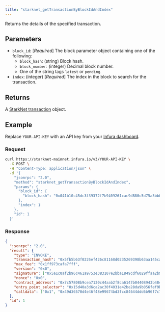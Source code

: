```yaml
---
title: "starknet_getTransactionByBlockIdAndIndex"
---
```



Returns the details of the specified transaction.

## Parameters

- `block_id`: [*Required*] The block parameter object containing one of the following:
  - `block_hash`: (string) Block hash.
  - `block_number`: (integer) Decimal block number.
  - One of the string tags `latest` or `pending`.
- `index`: (integer) [*Required*] The index in the block to search for the transaction.

## Returns

A [StarkNet transaction](https://docs.starknet.io/documentation/architecture_and_concepts/Network_Architecture/transactions/)
object.

## Example

Replace `YOUR-API-KEY` with an API key from your [Infura dashboard](https://infura.io/dashboard).

### Request

<Tabs>
<TabItem value="cURL">

```bash
curl https://starknet-mainnet.infura.io/v3/YOUR-API-KEY \
  -X POST \
  -H "Content-Type: application/json" \
  -d '{
    "jsonrpc": "2.0",
    "method": "starknet_getTransactionByBlockIdAndIndex",
    "params": {
      "block_id": {
        "block_hash": "0x041b10c45dc3f39372f7b9409261cac9d880c5d75a5bb077d028db20b1bd76c4"
      },
      "index": 1
    },
    "id": 1
  }'
```

</TabItem>
</Tabs>

### Response

<Tabs>
<TabItem value="JSON">

```json
{
  "jsonrpc": "2.0",
  "result": {
    "type": "INVOKE",
    "transaction_hash": "0x5fb5b63f0226ef426c81168d0235269398b63aa145ca6a3c47294caa691cfdc",
    "max_fee": "0x1ff973cafa7fff",
    "version": "0x0",
    "signature": ["0x5a1c0af2b96c461a9753e383107e2bba1849cdf6029ffaa2b97533ada03789f", "0x7261a61b45dcfe48d85fb6a687ed6a888816ba601871679dd32dcb99652de84"],
    "nonce": "0x0",
    "contract_address": "0x7c57808b9cea7130c44aab2f8ca6147b04408943b48c6d8c3c83eb8cfdd8c0b",
    "entry_point_selector": "0x15d40a3d6ca2ac30f4031e42be28da9b056fef9bb7357ac5e85627ee876e5ad",
    "calldata": ["0x1", "0x49d36570d4e46f48e99674bd3fcc84644ddd6b96f7c741b1562b82f9e004dc7", "0x83afd3f4caedc6eebf44246fe54e38c95e3179a5ec9ea81740eca5b482d12e", "0x0", "0x3", "0x3", "0x20b55314a52c19b78626a26d48ffd4a9b3e21b45cf3bc7bdf01ea52c4088860", "0x20f7338adef002", "0x0", "0x1457"]
  },
  "id": 1
}
```

</TabItem>
</Tabs>
